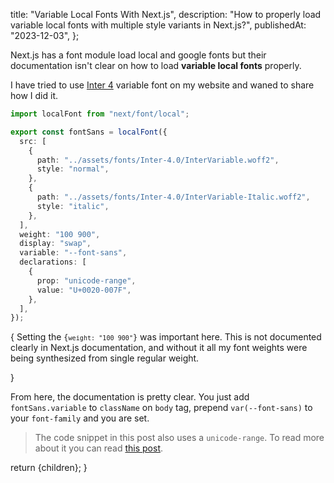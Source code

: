   title: "Variable Local Fonts With Next.js",
  description:
    "How to properly load variable local fonts with multiple style variants in Next.js?",
  publishedAt: "2023-12-03",
};

Next.js has a font module load local and google fonts but their documentation isn't clear on how to load **variable local fonts** properly.

I have tried to use [Inter 4](https://rsms.me/inter) variable font on my website and waned to share how I did it.

```ts showLineNumbers {14} title="font.ts"
import localFont from "next/font/local";

export const fontSans = localFont({
  src: [
    {
      path: "../assets/fonts/Inter-4.0/InterVariable.woff2",
      style: "normal",
    },
    {
      path: "../assets/fonts/Inter-4.0/InterVariable-Italic.woff2",
      style: "italic",
    },
  ],
  weight: "100 900",
  display: "swap",
  variable: "--font-sans",
  declarations: [
    {
      prop: "unicode-range",
      value: "U+0020-007F",
    },
  ],
});
```

{<Callout>
Setting the <Code>{`weight: "100 900"`}</Code> was important here. This is
not documented clearly in Next.js documentation, and without it all my
font weights were being synthesized from single regular weight.

</Callout>}

From here, the documentation is pretty clear. You just add `fontSans.variable` to `className` on `body` tag, prepend `var(--font-sans)` to your `font-family` and you are set.

> The code snippet in this post also uses a `unicode-range`. To read more about it you can read [this post](/blog/subsetting-fonts).

  return <ContentLayout metadata={metadata}>{children}</ContentLayout>;
}
